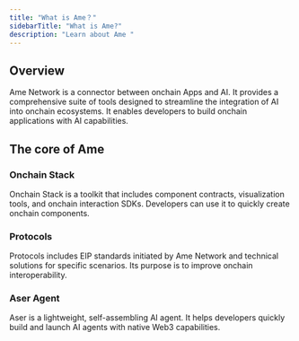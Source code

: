 ```yaml
---
title: "What is Ame？"
sidebarTitle: "What is Ame?"
description: "Learn about Ame "
---
```


## Overview

Ame Network is a connector between onchain Apps and AI. It provides a comprehensive suite of tools designed to streamline the integration of AI into onchain ecosystems. It enables developers to build onchain applications with AI capabilities.

## The core of Ame

### Onchain Stack

Onchain Stack is a toolkit that includes component contracts, visualization tools, and onchain interaction SDKs. Developers can use it to quickly create onchain components.

### Protocols

Protocols includes EIP standards initiated by Ame Network and technical solutions for specific scenarios. Its purpose is to improve onchain interoperability.

### Aser Agent

Aser is a lightweight, self-assembling AI agent. It helps developers quickly build and launch AI agents with native Web3 capabilities.